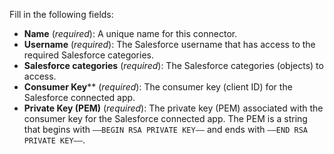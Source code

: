 Fill in the following fields:

- **Name** (_required_): A unique name for this connector.
- **Username** (_required_): The Salesforce username that has access to the required Salesforce categories.
- **Salesforce categories** (_required_): The Salesforce categories (objects) to access.
- **Consumer Key**** (_required_): The consumer key (client ID) for the Salesforce connected app.
- **Private Key (PEM)** (_required_): The private key (PEM) associated with the consumer key for the Salesforce connected app. The PEM is a string that begins with `—–BEGIN RSA PRIVATE KEY—–` and ends with `—–END RSA PRIVATE KEY—–`.